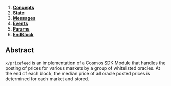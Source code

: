 

1. **[Concepts](01_concepts.md)**
2. **[State](02_state.md)**
3. **[Messages](03_messages.md)**
4. **[Events](04_events.md)**
5. **[Params](05_params.md)**
6. **[EndBlock](06_end_block.md)**

## Abstract

`x/pricefeed` is an implementation of a Cosmos SDK Module that handles the posting of prices for various markets by a group of whitelisted oracles. At the end of each block, the median price of all oracle posted prices is determined for each market and stored.


